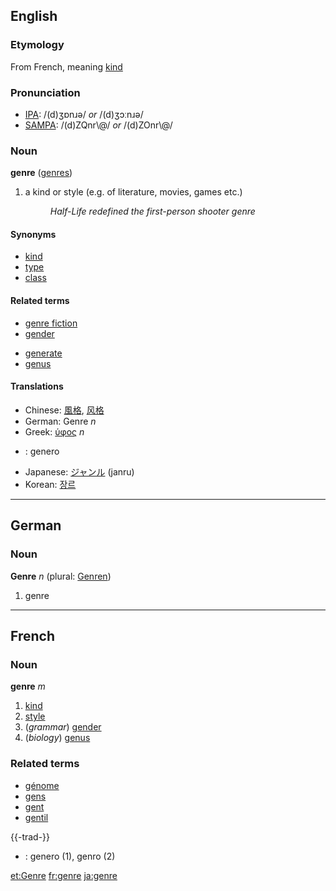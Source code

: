 ==English==

===Etymology===
From French, meaning [[kind]]

===Pronunciation===
* [[Wiktionary:Pronunciation_key|IPA]]: /(d)ʒɒnɹə/ ''or'' /(d)ʒɔːnɹə/
* [[Wiktionary:Pronunciation_key|SAMPA]]: /(d)ZQnr\@/ ''or'' /(d)ZOnr\@/

===Noun===
'''genre''' ([[genres]])

# a kind or style (e.g. of literature, movies, games etc.)
#:''Half-Life redefined the first-person shooter genre''

====Synonyms====
*[[kind]]
*[[type]]
*[[class]]

====Related terms====
*[[genre fiction]]
*[[gender]]
<!-- [[generic]]? -->
*[[generate]]
*[[genus]]

====Translations====
*Chinese: [[風格]], [[风格]]
*German: Genre ''n''
*Greek: [[ύφος]] ''n''
* {{io}} : genero
*Japanese: [[ジャンル]] (janru)
*Korean: [[장르]]

----

==German==
===Noun===
'''Genre''' ''n'' (plural: [[Genren]])

# genre
----
==French==
===Noun===
'''genre''' ''m''

# [[kind]]
# [[style]]
#(''grammar'') [[gender]]
#(''biology'') [[genus]]

===Related terms===
*[[génome]]
*[[gens]]
*[[gent]]
*[[gentil]]

{{-trad-}}

* {{io}} :  genero (1), genro (2)

[[et:Genre]]
[[fr:genre]]
[[ja:genre]]